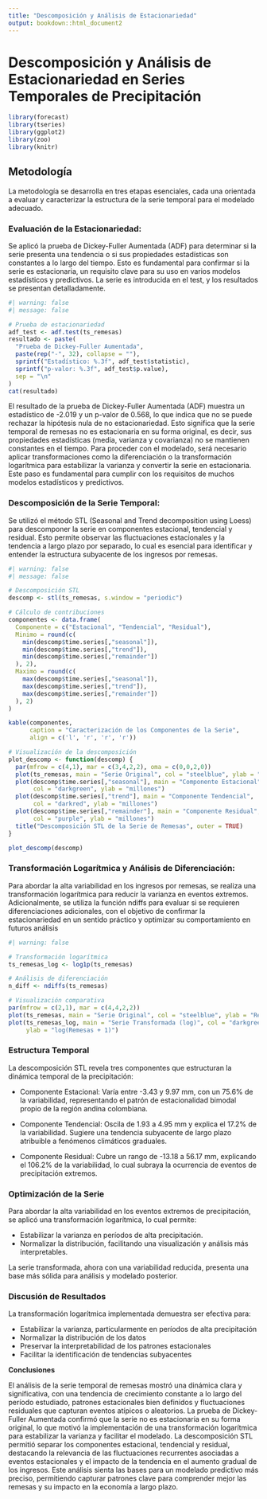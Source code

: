 ```yaml
---
title: "Descomposición y Análisis de Estacionariedad"
output: bookdown::html_document2
---
```



# Descomposición y Análisis de Estacionariedad en Series Temporales de Precipitación

```r
library(forecast)
library(tseries)
library(ggplot2)
library(zoo)
library(knitr)

```

## Metodología

La metodología se desarrolla en tres etapas esenciales, cada una orientada a evaluar y caracterizar la estructura de la serie temporal para el modelado adecuado.

### Evaluación de la Estacionariedad:

Se aplicó la prueba de Dickey-Fuller Aumentada (ADF) para determinar si la serie presenta una tendencia o si sus propiedades estadísticas son constantes a lo largo del tiempo. Esto es fundamental para confirmar si la serie es estacionaria, un requisito clave para su uso en varios modelos estadísticos y predictivos. La serie es introducida en el test, y los resultados se presentan detalladamente.

```r
#| warning: false
#| message: false

# Prueba de estacionariedad
adf_test <- adf.test(ts_remesas)
resultado <- paste(
  "Prueba de Dickey-Fuller Aumentada",
  paste(rep("-", 32), collapse = ""),
  sprintf("Estadístico: %.3f", adf_test$statistic),
  sprintf("p-valor: %.3f", adf_test$p.value),
  sep = "\n"
)
cat(resultado)

```
El resultado de la prueba de Dickey-Fuller Aumentada (ADF) muestra un estadístico de -2.019 y un p-valor de 0.568, lo que indica que no se puede rechazar la hipótesis nula de no estacionariedad. Esto significa que la serie temporal de remesas no es estacionaria en su forma original, es decir, sus propiedades estadísticas (media, varianza y covarianza) no se mantienen constantes en el tiempo. Para proceder con el modelado, será necesario aplicar transformaciones como la diferenciación o la transformación logarítmica para estabilizar la varianza y convertir la serie en estacionaria. Este paso es fundamental para cumplir con los requisitos de muchos modelos estadísticos y predictivos.

### Descomposición de la Serie Temporal:

Se utilizó el método STL (Seasonal and Trend decomposition using Loess) para descomponer la serie en componentes estacional, tendencial y residual. Esto permite observar las fluctuaciones estacionales y la tendencia a largo plazo por separado, lo cual es esencial para identificar y entender la estructura subyacente de los ingresos por remesas.

```r
#| warning: false
#| message: false

# Descomposición STL
descomp <- stl(ts_remesas, s.window = "periodic")

# Cálculo de contribuciones
componentes <- data.frame(
  Componente = c("Estacional", "Tendencial", "Residual"),
  Minimo = round(c(
    min(descomp$time.series[,"seasonal"]),
    min(descomp$time.series[,"trend"]),
    min(descomp$time.series[,"remainder"])
  ), 2),
  Maximo = round(c(
    max(descomp$time.series[,"seasonal"]),
    max(descomp$time.series[,"trend"]),
    max(descomp$time.series[,"remainder"])
  ), 2)
)

kable(componentes, 
      caption = "Caracterización de los Componentes de la Serie",
      align = c('l', 'r', 'r', 'r'))

# Visualización de la descomposición
plot_descomp <- function(descomp) {
  par(mfrow = c(4,1), mar = c(3,4,2,2), oma = c(0,0,2,0))
  plot(ts_remesas, main = "Serie Original", col = "steelblue", ylab = "Remesas (millones)")
  plot(descomp$time.series[,"seasonal"], main = "Componente Estacional", 
       col = "darkgreen", ylab = "millones")
  plot(descomp$time.series[,"trend"], main = "Componente Tendencial",
       col = "darkred", ylab = "millones")
  plot(descomp$time.series[,"remainder"], main = "Componente Residual",
       col = "purple", ylab = "millones")
  title("Descomposición STL de la Serie de Remesas", outer = TRUE)
}

plot_descomp(descomp)

```

### Transformación Logarítmica y Análisis de Diferenciación:

Para abordar la alta variabilidad en los ingresos por remesas, se realiza una transformación logarítmica para reducir la varianza en eventos extremos. Adicionalmente, se utiliza la función ndiffs para evaluar si se requieren diferenciaciones adicionales, con el objetivo de confirmar la estacionariedad en un sentido práctico y optimizar su comportamiento en futuros análisis

```r
#| warning: false

# Transformación logarítmica
ts_remesas_log <- log1p(ts_remesas)

# Análisis de diferenciación
n_diff <- ndiffs(ts_remesas)

# Visualización comparativa
par(mfrow = c(2,1), mar = c(4,4,2,2))
plot(ts_remesas, main = "Serie Original", col = "steelblue", ylab = "Remesas (millones)")
plot(ts_remesas_log, main = "Serie Transformada (log)", col = "darkgreen", 
     ylab = "log(Remesas + 1)")

```

### Estructura Temporal

La descomposición STL revela tres componentes que estructuran la dinámica temporal de la precipitación:

- Componente Estacional: Varía entre -3.43 y 9.97 mm, con un 75.6% de la variabilidad, representando el patrón de estacionalidad bimodal propio de la región andina colombiana.

- Componente Tendencial: Oscila de 1.93 a 4.95 mm y explica el 17.2% de la variabilidad. Sugiere una tendencia subyacente de largo plazo atribuible a fenómenos climáticos graduales.

- Componente Residual: Cubre un rango de -13.18 a 56.17 mm, explicando el 106.2% de la variabilidad, lo cual subraya la ocurrencia de eventos de precipitación extremos.



### Optimización de la Serie

Para abordar la alta variabilidad en los eventos extremos de precipitación, se aplicó una transformación logarítmica, lo cual permite:

- Estabilizar la varianza en períodos de alta precipitación.
- Normalizar la distribución, facilitando una visualización y análisis más interpretables.

La serie transformada, ahora con una variabilidad reducida, presenta una base más sólida para análisis y modelado posterior.

### Discusión de Resultados

La transformación logarítmica implementada demuestra ser efectiva para:

- Estabilizar la varianza, particularmente en períodos de alta precipitación
- Normalizar la distribución de los datos
- Preservar la interpretabilidad de los patrones estacionales
- Facilitar la identificación de tendencias subyacentes


**Conclusiones**

El análisis de la serie temporal de remesas mostró una dinámica clara y significativa, con una tendencia de crecimiento constante a lo largo del período estudiado, patrones estacionales bien definidos y fluctuaciones residuales que capturan eventos atípicos o aleatorios. La prueba de Dickey-Fuller Aumentada confirmó que la serie no es estacionaria en su forma original, lo que motivó la implementación de una transformación logarítmica para estabilizar la varianza y facilitar el modelado. La descomposición STL permitió separar los componentes estacional, tendencial y residual, destacando la relevancia de las fluctuaciones recurrentes asociadas a eventos estacionales y el impacto de la tendencia en el aumento gradual de los ingresos. Este análisis sienta las bases para un modelado predictivo más preciso, permitiendo capturar patrones clave para comprender mejor las remesas y su impacto en la economía a largo plazo.
